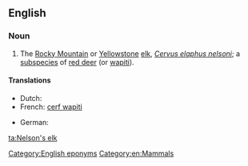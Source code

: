 ==English==
{{wikipedia|red deer}}

===Noun===
{{en-noun|sg=[[Nelson]]'s [[elk]]|Nelson's elk}}

# The [[Rocky Mountain]] or [[Yellowstone]] [[elk]], ''[[Cervus elaphus nelsoni]]''; a [[subspecies]] of [[red deer]] (or [[wapiti]]).

====Translations====
{{trans-top|wapiti subspecies}}
* Dutch: {{t-|nl|wapiti|m}}
* French: [[cerf wapiti]] {{m}}
{{trans-mid}}
* German: {{t-|de|Wapiti}}
{{trans-bottom}}

[[Category:English eponyms]]
[[Category:en:Mammals]]

[[ta:Nelson's elk]]